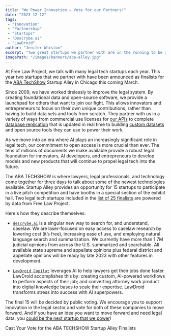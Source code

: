 ```yaml
---
title: "We Power Innovation — Vote for our Partners!"
date: "2023-12-12"
tags:
 - "Innovation"
 - "Partnership"
 - "Startups"
 - "Descrybe.ai"
 - "LawDroid"
author: "Jenifer Whiston"
excerpt: "Two great startups we partner with are in the running to be a part of the ABA Techshow Startup Alley. Your vote can help!"
imagePath: "/images/banners/aba-alley.jpg"
---
```


<p className="lead">At Free Law Project, we talk with many legal tech startups each year. This year two startups that we partner with have been announced as finalists for the <a href="https://www.techshow.com/">ABA TechShow</a> Startup Alley in Chicago this coming March.</p>

Since 2009, we have worked tirelessly to improve the legal system. By creating foundational data and open-source software, we provide a launchpad for others that want to join our fight. This allows innovators and entrepreneurs to focus on their own unique contributions, rather than having to build data sets and tools from scratch. They partner with us in a variety of ways from commercial use licenses for [our APIs][api] to complete [database replication][dbr] that is updated in real time to building [custom datasets][custom] and open source tools they can use to power their work.

As we move into an era where AI plays an increasingly significant role in legal tech, our commitment to open access is more crucial than ever. The tens of millions of documents we make available provide a robust legal foundation for innovators, AI developers, and entrepreneurs to develop models and new products that will continue to propel legal tech into the future.

The ABA TECHSHOW is where lawyers, legal professionals, and technology come together for three days to talk about some of the newest technologies available. Startup Alley provides an opportunity for 15 startups to participate in a live pitch competition and have booths in a special section of the exhibit hall. Two legal tech startups included in the [list of 25 finalists][3] are powered by data from Free Law Project. 

Here's how they describe themselves:

 - [`descrybe.ai`][1] is a singular new way to search for, and understand, caselaw. We are laser-focused on easy access to caselaw research by lowering cost (it’s free), increasing ease of use, and employing natural language search and summarization. We currently have more than 1.7M judicial opinions from across the U.S. summarized and searchable. All available state supreme and appellate opinions plus federal district and appellate opinions will be ready by late 2023 with other features in development.

 - [`LawDroid Copilot`][2] leverages AI to help lawyers get their jobs done faster. LawDroid accomplishes this by: creating custom, AI-powered workflows to perform aspects of their job; and converting attorney work product into digital knowledge bases to scale their expertise. LawDroid transforms stress into success with AI superpowers.

The final 15 will be decided by public voting. We encourage you to support innovation in the legal sector and vote for both of these companies to move forward. And if you have an idea you want to move forward and need legal data, you [could be the next startup that we power][c]!

<p className="text-center">
  <PurpleButton href="https://www.lawnext.com/aba-techshow-startup-alley-ballot-2023" size="lg">Cast Your Vote for the ABA TECHSHOW Startup Alley Finalists</PurpleButton>
</p>




[1]: https://descrybe.ai/
[2]: https://lawdroid.com/copilot/
[3]: https://www.lawnext.com/2023/12/voting-is-open-pick-the-15-finalists-to-compete-at-startup-alley-at-aba-techshow-2024-in-february.html
[api]: https://www.courtlistener.com/help/api/rest/
[dbr]: https://www.courtlistener.com/help/api/replication/
[custom]: https://free.law/data-consulting/
[c]: /contact/